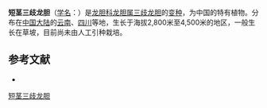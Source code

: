 {{Infraspeciesbox
| name = 短茎三歧龙胆
| status = 
| status_system = 
| image =
| genus = Gentiana
| species link = 三歧龙胆
| species = trichotoma
| varietas = brevicaulis
| authority = 
}}

'''短茎三歧龙胆'''（[[学名|学名]]：{{lang|la|''Gentiana trichotoma'' var. ''brevicaulis''}}）是[[龙胆科|龙胆科]][[龙胆属|龙胆属]][[三歧龙胆|三歧龙胆]]的[[变种|变种]]，为中国的特有植物。分布在[[中国大陆|中国大陆]]的[[云南|云南]]、[[四川|四川]]等地，生长于海拔2,800米至4,500米的地区，一般生长在草坡，目前尚未由人工引种栽培。

== 参考文献 ==
<div class="references-small">
* {{cite web| url =http://www.bioinfo.cn/db05/KmzwSpecies.php?action=view&id=30451| title =短茎三歧龙胆（变种）| work =《中国高等植物数据库全库》| publisher =中国科学院微生物研究所| author =昆明植物研究所| accessdate =2009-02-26| deadurl =yes| archiveurl =https://web.archive.org/web/20160305061206/http://www.bioinfo.cn/db05/KmzwSpecies.php?action=view&id=30451| archivedate =2016-03-05}}
</div>

[[Category:龙胆属|短茎三歧龙胆]]


{{植物小作品}}